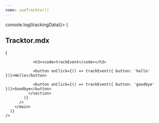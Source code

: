 ```yaml
---
name: useTracktor()
---
```




<Playground>
  <TracktorProvider dispatcher={trackingData => console.log(trackingData)}>
    <Tracktor
      trackingData={{ page: 'Tracktor.mdx' }}
      render={() => (
        <main>
          <h2>Tracktor.mdx</h2>
          <Tracktor trackingData={{ section: 'basic_usage' }}
            render={({ trackEvent }) => (
              <section>
                <Test/>

                <h3><code>trackEvent</code></h3>

                <button onClick={() => trackEvent({ button: 'hello' })}>Hello</button>

                <button onClick={() => trackEvent({ button: 'goodbye' })}>Goodbye</button>
              </section>
            )}
          />
        </main>
      )}
    />

  </TracktorProvider>
</Playground>
